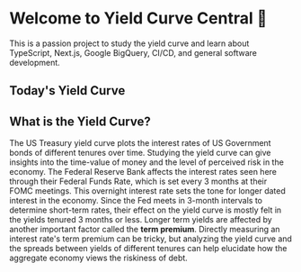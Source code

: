 # Welcome to Yield Curve Central 👋
 
This is a passion project to study the yield curve and learn about TypeScript, Next.js, Google BigQuery, CI/CD, and general software development.

## Today's Yield Curve


<LineChart />

## What is the Yield Curve?

The US Treasury yield curve plots the interest rates of US Government bonds of different tenures over time. Studying the yield curve can give insights into the time-value of money and the level of perceived risk in the economy. The Federal Reserve Bank affects the interest rates seen here through their Federal Funds Rate, which is set every 3 months at their FOMC meetings. This overnight interest rate sets the tone for longer dated interest in the economy. Since the Fed meets in 3-month intervals to determine short-term rates, their effect on the yield curve is mostly felt in the yields tenured 3 months or less. Longer term yields are affected by another important factor called the **term premium**. Directly measuring an interest rate's term premium can be tricky, but analyzing the yield curve and the spreads between yields of different tenures can help elucidate how the aggregate economy views the riskiness of debt.
